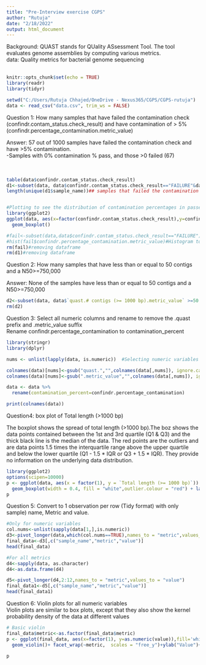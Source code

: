 ```yaml
---
title: "Pre-Interview exercise CGPS"
author: "Rutuja"
date: "2/18/2022"
output: html_document
---
```


Background: QUAST stands for QUality ASsessment Tool. The tool evaluates genome assemblies by computing various metrics. <br/>
data: Quality metrics for bacterial genome sequencing<br/>
<br/>
```r
knitr::opts_chunk$set(echo = TRUE)
library(readr)
library(tidyr)
```

```r
setwd("C:/Users/Rutuja Chhajed/OneDrive - Nexus365/CGPS/CGPS-rutuja")
data <- read_csv("data.csv", trim_ws = FALSE)

```

Question 1: How many samples that have failed the contamination check (confindr.contam_status.check_result) and have contamination of > 5% <br/> (confindr.percentage_contamination.metric_value)<br/>

Answer: 57 out of 1000 samples have failed the contamination check and have >5% contamination. <br/>
-Samples with 0% contamination % pass, and those >0 failed (67) <br/>
<br/>
<br/>
```r

table(data$confindr.contam_status.check_result)
d1<-subset(data, data$confindr.contam_status.check_result=="FAILURE"&data$confindr.percentage_contamination.metric_value>5)
length(unique(d1$sample_name))## samples that failed the contamination check and have >5% contamination. 


#Plotting to see the distribution of contamination percentages in passed and failed samples
library(ggplot2)
ggplot(data, aes(x=factor(confindr.contam_status.check_result),y=confindr.percentage_contamination.metric_value)) + 
  geom_boxplot()

#fail<-subset(data,data$confindr.contam_status.check_result=="FAILURE")
#hist(fail$confindr.percentage_contamination.metric_value)#Histogram to better see distribution of contamination percentages
rm(fail)#removing dataframe
rm(d1)#removing dataframe
```
Question 2: How many samples that have less than  or equal to 50 contigs and a N50>=750,000<br/>

Answer: None of the samples have less than  or equal to 50 contigs and a N50>=750,000<br/>

```r
d2<-subset(data, data$`quast.# contigs (>= 1000 bp).metric_value` >=50 & data$quast.N50.metric_value>=750000)
rm(d2)
```

Question 3: Select all numeric columns and rename to remove the .quast prefix and .metric_value suffix<br/>
Rename confindr.percentage_contamination to contamination_percent<br/>


```r
library(stringr)
library(dplyr)

nums <- unlist(lapply(data, is.numeric))  #Selecting numeric variables

colnames(data)[nums]<-gsub("quast.","",colnames(data[,nums]), ignore.case = TRUE) #Replacing "quast" by ""
colnames(data)[nums]<-gsub(".metric_value","",colnames(data[,nums]), ignore.case = TRUE) #Replacing "metric" by ""

data <- data %>%
  rename(contamination_percent=confindr.percentage_contamination)

print(colnames(data))
```

Question4: box plot of Total length (>1000 bp) <br/>

The boxplot shows the spread of total length  (>1000 bp).The boz shows the data points contained between the 1st and 3rd quartile (Q1 & Q3) and the thick black line is the median of the data. The red points are the outliers and are data points  1.5 times the interquartile range above the upper quartile and below the lower quartile (Q1 - 1.5 * IQR or Q3 + 1.5 * IQR). They provide no information on the underlying data distribution.
<br/>
```r
library(ggplot2)
options(scipen=10000)
p <- ggplot(data, aes(x = factor(1), y = `Total length (>= 1000 bp)`)) + 
  geom_boxplot(width = 0.4, fill = "white",outlier.colour = "red") + labs(x = NULL)  +ggtitle("Box plot: Total length (>=1000bps)")+theme_gray()
p
```
Question 5: Convert to 1 observation per row (Tidy format) with only sample) name, Metric and value.<br/>

```r

#Only for numeric variables
col.nums<-unlist(sapply(data[1,],is.numeric))
d3<-pivot_longer(data,which(col.nums==TRUE),names_to = "metric",values_to = "value")
final_data<-d3[,c("sample_name","metric","value")]
head(final_data)

#For all metrics
d4<-sapply(data, as.character)
d4<-as.data.frame(d4)

d5<-pivot_longer(d4,2:12,names_to = "metric",values_to = "value")
final_data1<-d5[,c("sample_name","metric","value")]
head(final_data1)
```

Question 6: Violin plots for all numeric variables
<br/>
Violin plots are similar to box plots, except that they also show the kernel probability density of the data at different values
<br/>
```r
# Basic violin 
final_data$metric<-as.factor(final_data$metric)
p <- ggplot(final_data, aes(x=factor(1), y=as.numeric(value)),fill='white') + 
  geom_violin()+ facet_wrap(~metric,  scales = "free_y")+ylab("Value")+xlab("") +geom_jitter(width=0.15, alpha=0.08,color='blue')+theme_gray()

p

```

